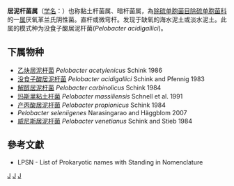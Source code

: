 {{Automatic taxobox
| taxon = Pelobacter
| authority = Schink and Pfennig, 1982
| type species = 没食子酸居泥杆菌<br>''Pelobacter acidigallici''
| type species authority = Schink and Pfennig, 1983
| synonyms = ''Seleniibacterium'' <small>Waite et al. 2020</small>
}}
'''居泥杆菌属'''（[[学名|学名]]：{{lang|la|''Pelobacter''}}）也称黏土杆菌属、暗杆菌属，為[[除硫单胞菌目|除硫单胞菌目]][[除硫单胞菌科|除硫单胞菌科]]的一[[属|属]]厌氧革兰氏阴性菌。直杆或微弯杆。发现于缺氧的海水泥土或淡水泥土。此属的模式种为没食子酸居泥杆菌(''Pelobacter acidigallici'')。

==下属物种==
* [[乙炔居泥杆菌|乙炔居泥杆菌]] ''Pelobacter acetylenicus'' Schink 1986
* [[没食子酸居泥杆菌|没食子酸居泥杆菌]] ''Pelobacter acidigallici'' Schink and Pfennig 1983
* [[解醇居泥杆菌|解醇居泥杆菌]] ''Pelobacter carbinolicus'' Schink 1984
* [[玛斯里粘土杆菌|玛斯里粘土杆菌]] ''Pelobacter massiliensis'' Schnell et al. 1991
* [[产丙酸居泥杆菌|产丙酸居泥杆菌]] ''Pelobacter propionicus'' Schink 1984
* ''Pelobacter seleniigenes'' Narasingarao and Häggblom 2007
* [[威尼斯居泥杆菌|威尼斯居泥杆菌]] ''Pelobacter venetianus'' Schink and Stieb 1984

==參考文獻==
{{reflist}}
* LPSN - List of Prokaryotic names with Standing in Nomenclature

{{taxonbar}}

[[Category:革兰氏阴性菌|J]]
[[Category:_除硫单胞菌科|J]]
[[Category:1892年描述的分类群|J]]